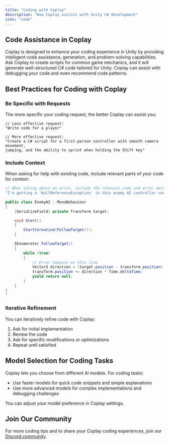 ```yaml
---
title: "Coding with Coplay"
description: "How Coplay assists with Unity C# development"
icon: "code"
---
```


## Code Assistance in Coplay

Coplay is designed to enhance your coding experience in Unity by providing intelligent code assistance, generation, and problem-solving capabilities. Ask Coplay to create scripts for common game mechanics, and it will generate well-structured C# code tailored for Unity. Coplay can assist with debugging your code and even recommend code patterns.


## Best Practices for Coding with Coplay

### Be Specific with Requests

The more specific your coding request, the better Coplay can assist you:

```
// Less effective request:
"Write code for a player"

// More effective request:
"Create a C# script for a first-person controller with smooth camera movement,
jumping, and the ability to sprint when holding the Shift key"
```

### Include Context

When asking for help with existing code, include relevant parts of your code for context:

```csharp
// When asking about an error, include the relevant code and error message
"I'm getting a 'NullReferenceException' in this enemy AI controller code:

public class EnemyAI : MonoBehaviour
{
    [SerializeField] private Transform target;

    void Start()
    {
        StartCoroutine(FollowTarget());
    }

    IEnumerator FollowTarget()
    {
        while (true)
        {
            // Error happens on this line
            Vector3 direction = (target.position - transform.position).normalized;
            transform.position += direction * Time.deltaTime;
            yield return null;
        }
    }
}
"
```

### Iterative Refinement

You can iteratively refine code with Coplay:

1. Ask for initial implementation
2. Review the code
3. Ask for specific modifications or optimizations
4. Repeat until satisfied

## Model Selection for Coding Tasks

Coplay lets you choose from different AI models. For coding tasks:

- Use faster models for quick code snippets and simple explanations
- Use more advanced models for complex implementations and debugging challenges

You can adjust your model preference in Coplay settings.

## Join Our Community

For more coding tips and to share your Coplay coding experiences, join our [Discord community](http://discord.com/invite/KmGfEr6d3v).
